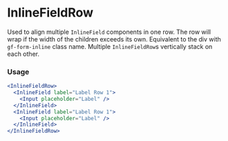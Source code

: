 # InlineFieldRow
Used to align multiple `InlineField` components in one row. The row will wrap if the width of the children exceeds its own. Equivalent to the div with `gf-form-inline` class name.
Multiple `InlineFieldRow`s vertically stack on each other.

### Usage

```jsx
<InlineFieldRow>
  <InlineField label="Label Row 1">
    <Input placeholder="Label" />
  </InlineField>
  <InlineField label="Label Row 1">
    <Input placeholder="Label" />
  </InlineField>
</InlineFieldRow>
```
